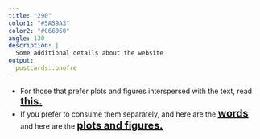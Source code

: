 ```yaml
---
title: "290"
color1: "#5A59A3"
color2: "#C66060"
angle: 130
description: |
  Some additional details about the website
output:
  postcards::onofre
---
```


<ul>
<li> For those that prefer plots and figures interspersed with the text, read <span style="font-size:20px; font-weight:bold; text-decoration:underline"><a href="Do-the-Crime-Serve-the-Time.html">this.</a></span></li>
<li> If you prefer to consume them separately, and here are the <span style="font-size:20px; font-weight:bold; text-decoration:underline"><a href="Words.html">words</a></span> and here are the <span style="font-size:20px; font-weight:bold; text-decoration:underline"><a href="plots-figures.html">plots and figures.</a></span></li>
</ul>